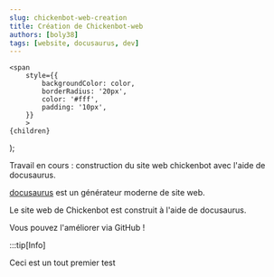 ---
slug: chickenbot-web-creation
title: Création de Chickenbot-web
authors: [boly38]
tags: [website, docusaurus, dev]
---

    <span
        style={{
            backgroundColor: color,
            borderRadius: '20px',
            color: '#fff',
            padding: '10px',
        }}
        >
    {children}
  </span>
);

Travail en cours : <Highlight color="#25c2a0">construction du site web chickenbot</Highlight> avec l'aide de docusaurus.

<!-- truncate -->

[docusaurus](https://docusaurus.io/) est un générateur moderne de site web.

Le site web de Chickenbot est construit à l'aide de docusaurus.

Vous pouvez l'améliorer via GitHub !

:::tip[Info]

Ceci est un tout premier test